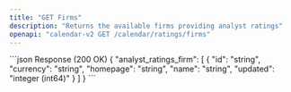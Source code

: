 ```yaml
---
title: "GET Firms"
description: "Returns the available firms providing analyst ratings"
openapi: "calendar-v2 GET /calendar/ratings/firms"
---
```

<ResponseExample>
```json Response (200 OK)
{
  "analyst_ratings_firm": [
    {
      "id": "string",
      "currency": "string",
      "homepage": "string",
      "name": "string",
      "updated": "integer (int64)"
    }
  ]
}
```
</ResponseExample>